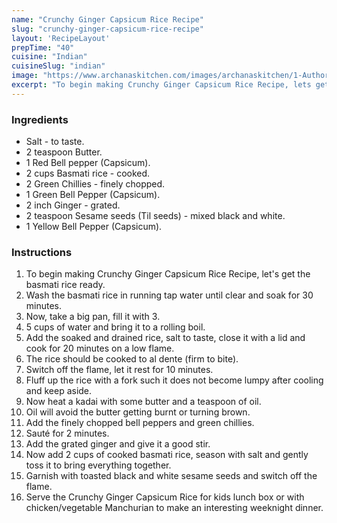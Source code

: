 ---
name: "Crunchy Ginger Capsicum Rice Recipe"
slug: "crunchy-ginger-capsicum-rice-recipe"
layout: 'RecipeLayout'
prepTime: "40"
cuisine: "Indian"
cuisineSlug: "indian"
image: "https://www.archanaskitchen.com/images/archanaskitchen/1-Author/Nithya_Anantham/Ginger_Capsicum_Rice_Recipe.jpg"
excerpt: "To begin making Crunchy Ginger Capsicum Rice Recipe, lets get the basmati rice ready"
---

### Ingredients

- Salt - to taste.
- 2 teaspoon Butter.
- 1 Red Bell pepper (Capsicum).
- 2 cups Basmati rice - cooked.
- 2 Green Chillies - finely chopped.
- 1 Green Bell Pepper (Capsicum).
- 2 inch Ginger - grated.
- 2 teaspoon Sesame seeds (Til seeds) - mixed black and white.
- 1 Yellow Bell Pepper (Capsicum).

### Instructions

1. To begin making Crunchy Ginger Capsicum Rice Recipe, let's get the basmati rice ready.
1. Wash the basmati rice in running tap water until clear and soak for 30 minutes.
1. Now, take a big pan, fill it with 3.
1. 5 cups of water and bring it to a rolling boil.
1. Add the soaked and drained rice, salt to taste, close it with a lid and cook for 20 minutes on a low flame.
1. The rice should be cooked to al dente (firm to bite).
1. Switch off the flame, let it rest for 10 minutes.
1. Fluff up the rice with a fork such it does not become lumpy after cooling and keep aside.
1. Now heat a kadai with some butter and a teaspoon of oil.
1. Oil will avoid the butter getting burnt or turning brown.
1. Add the finely chopped bell peppers and green chillies.
1. Sauté for 2 minutes.
1. Add the grated ginger and give it a good stir.
1. Now add 2 cups of cooked basmati rice, season with salt and gently toss it to bring everything together.
1. Garnish with toasted black and white sesame seeds and switch off the flame.
1. Serve the Crunchy Ginger Capsicum Rice for kids lunch box or with chicken/vegetable Manchurian to make an interesting weeknight dinner.

